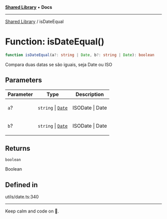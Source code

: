 
<Meta title="Libs/Shared/functions/isDateEqual" />



[**Shared Library**](/?path=/docs/libs-shared-overview--page) • **Docs**

***

[Shared Library](/?path=/docs/libs-shared-overview--page) / isDateEqual

# Function: isDateEqual()

```ts
function isDateEqual(a?: string | Date, b?: string | Date): boolean
```

Compara duas datas se são iguais, seja Date ou ISO

## Parameters

<table>
<thead>
<tr>
<th>Parameter</th>
<th>Type</th>
<th>Description</th>
</tr>
</thead>
<tbody>
<tr>
<td>

`a`?

</td>
<td>

`string` \| [`Date`](https://developer.mozilla.org/docs/Web/JavaScript/Reference/Global_Objects/Date)

</td>
<td>

ISODate | Date

</td>
</tr>
<tr>
<td>

`b`?

</td>
<td>

`string` \| [`Date`](https://developer.mozilla.org/docs/Web/JavaScript/Reference/Global_Objects/Date)

</td>
<td>

ISODate | Date

</td>
</tr>
</tbody>
</table>

## Returns

`boolean`

Boolean

## Defined in

utils/date.ts:340


***

Keep calm and code on 🤘.